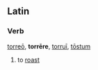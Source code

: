 ==Latin==
===Verb===
[[torreo|torreō]], '''torrēre''', [[torrui|torruī]], [[tostum|tōstum]]

#to [[roast]]